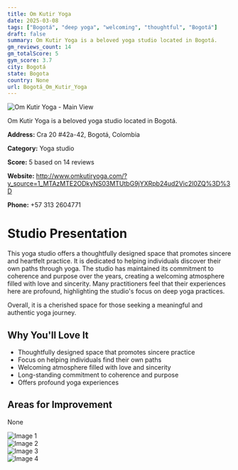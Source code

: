 ```yaml
---
title: Om Kutir Yoga
date: 2025-03-08
tags: ["Bogotá", "deep yoga", "welcoming", "thoughtful", "Bogotá"]  
draft: false
summary: Om Kutir Yoga is a beloved yoga studio located in Bogotá.
gm_reviews_count: 14
gm_totalScore: 5
gym_score: 3.7
city: Bogotá
state: Bogota
country: None
url: Bogotá_Om_Kutir_Yoga
---
```


<div className="aspect-[16/9] relative my-8">
  <img 
    src="https://lh5.googleusercontent.com/p/AF1QipM7T4MvpZNUGpIr2NoqesdN23swTkuTEi92ScNP=w1920-h1080-k-no"
    alt="Om Kutir Yoga - Main View"
    className="object-cover absolute inset-0 w-full h-full rounded-lg"
  />
</div>

Om Kutir Yoga is a beloved yoga studio located in Bogotá.

**Address:** Cra 20 #42a-42, Bogotá, Colombia

**Category:** Yoga studio

**Score:** 5 based on 14 reviews

**Website:** http://www.omkutiryoga.com/?y_source=1_MTAzMTE2ODkyNS03MTUtbG9jYXRpb24ud2Vic2l0ZQ%3D%3D

**Phone:** +57 313 2604771

# Studio Presentation

This yoga studio offers a thoughtfully designed space that promotes sincere and heartfelt practice. It is dedicated to helping individuals discover their own paths through yoga. The studio has maintained its commitment to coherence and purpose over the years, creating a welcoming atmosphere filled with love and sincerity. Many practitioners feel that their experiences here are profound, highlighting the studio's focus on deep yoga practices.

Overall, it is a cherished space for those seeking a meaningful and authentic yoga journey.

## Why You'll Love It

- Thoughtfully designed space that promotes sincere practice
- Focus on helping individuals find their own paths
- Welcoming atmosphere filled with love and sincerity
- Long-standing commitment to coherence and purpose
- Offers profound yoga experiences

## Areas for Improvement

None

<div className="grid grid-cols-1 xl:grid-cols-2 gap-4 my-8">
<div className="aspect-[4/3] relative"><img src="https://lh5.googleusercontent.com/p/AF1QipN-czzFnrMRBaWAsaxi1gG7rbQJN20sbgs4azZC=w1920-h1080-k-no" alt="Image 1" className="object-cover absolute inset-0 w-full h-full rounded-lg" /></div>
<div className="aspect-[4/3] relative"><img src="https://lh5.googleusercontent.com/p/AF1QipO1l-IFhIfLcozejZzjvNWJOGUm0pSyuzrnhiGn=w1920-h1080-k-no" alt="Image 2" className="object-cover absolute inset-0 w-full h-full rounded-lg" /></div>
<div className="aspect-[4/3] relative"><img src="https://lh5.googleusercontent.com/p/AF1QipNJYfMuNKlOycK110kxSsr0RPT9cyRLVIaXHjBb=w1920-h1080-k-no" alt="Image 3" className="object-cover absolute inset-0 w-full h-full rounded-lg" /></div>
<div className="aspect-[4/3] relative"><img src="https://lh5.googleusercontent.com/p/AF1QipNmJZzWPicPGv5wLHpNbJkFrA3R05R9e30NBzWB=w1920-h1080-k-no" alt="Image 4" className="object-cover absolute inset-0 w-full h-full rounded-lg" /></div>
</div>